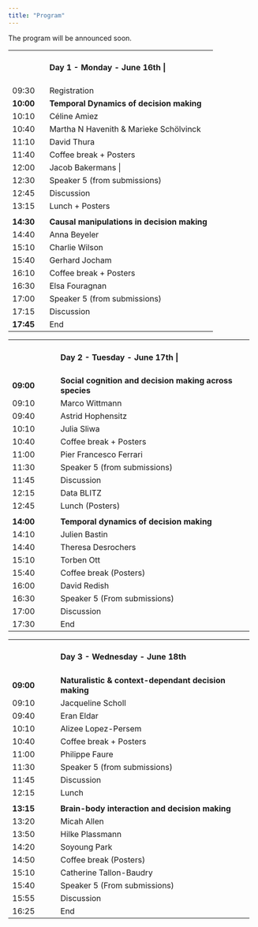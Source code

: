 ```yaml
---
title: "Program"
---
```


::: callout-warning
The program will be announced soon.
:::

+-------------+----------------------------------------+--------------+
|             | #### Day 1 - Monday - June 16th \|    
+-------------+----------------------------------------+--------------+
| 09:30       | Registration                         
+-------------+----------------------------------------+--------------+
| **10:00**   | **Temporal Dynamics of decision       
|             | making**                            
+-------------+----------------------------------------+--------------+
| 10:10       | Céline Amiez                           
+-------------+----------------------------------------+--------------+
| 10:40       | Martha N Havenith & Marieke Schölvinck  
+-------------+----------------------------------------+--------------+
| 11:10       | David Thura                             
+-------------+----------------------------------------+--------------+
| 11:40       | Coffee break + Posters                
+-------------+----------------------------------------+--------------+
| 12:00       | Jacob Bakermans                              |              |
+-------------+----------------------------------------+--------------+
| 12:30       | Speaker 5 (from submissions)         
+-------------+----------------------------------------+--------------+
| 12:45       | Discussion                       
+-------------+----------------------------------------+--------------+
| 13:15       | Lunch + Posters                   
+-------------+----------------------------------------+--------------+
|             |                                     
+-------------+----------------------------------------+--------------+
| **14:30**   | **Causal manipulations in decision    
|             | making**                             
+-------------+----------------------------------------+--------------+
| 14:40       | Anna Beyeler                            
+-------------+----------------------------------------+--------------+
| 15:10       | Charlie Wilson                         
+-------------+----------------------------------------+--------------+
| 15:40       | Gerhard Jocham                           
+-------------+----------------------------------------+--------------+
| 16:10       | Coffee break + Posters           
+-------------+----------------------------------------+--------------+
| 16:30       | Elsa Fouragnan                          
+-------------+----------------------------------------+--------------+
| 17:00       | Speaker 5 (from submissions)        
+-------------+----------------------------------------+--------------+
| 17:15       | Discussion                          
+-------------+----------------------------------------+--------------+
| **17:45**   | End                                   
+-------------+----------------------------------------+--------------+

+-------------+----------------------------------------+--------------+
|             | #### Day 2 - Tuesday - June 17th \|   
+-------------+----------------------------------------+--------------+
| **09:00**   | **Social cognition and decision making
|             | across species**                      
+-------------+----------------------------------------+--------------+
| 09:10       | Marco Wittmann                          
+-------------+----------------------------------------+--------------+
| 09:40       | Astrid Hophensitz                         
+-------------+----------------------------------------+--------------+
| 10:10       | Julia Sliwa                             
+-------------+----------------------------------------+--------------+
| 10:40       | Coffee break + Posters             
+-------------+----------------------------------------+--------------+
| 11:00       | Pier Francesco Ferrari                      
+-------------+----------------------------------------+--------------+
| 11:30       | Speaker 5 (from submissions)      
+-------------+----------------------------------------+--------------+
| 11:45       | Discussion                       
+-------------+----------------------------------------+--------------+
| 12:15       | Data BLITZ                          
+-------------+----------------------------------------+--------------+
| 12:45       | Lunch (Posters)                      
+-------------+----------------------------------------+--------------+
|             |                                    
+-------------+----------------------------------------+--------------+
| **14:00**   | **Temporal dynamics of decision making**      
+-------------+----------------------------------------+--------------+
| 14:10       | Julien Bastin                     
+-------------+----------------------------------------+--------------+
| 14:40       | Theresa Desrochers                          
+-------------+----------------------------------------+--------------+
| 15:10       | Torben Ott                        
+-------------+----------------------------------------+--------------+
| 15:40       | Coffee break (Posters)               
+-------------+----------------------------------------+--------------+
| 16:00       | David Redish                          
+-------------+----------------------------------------+--------------+
| 16:30       | Speaker 5 (From submissions)         
+-------------+----------------------------------------+--------------+
| 17:00       | Discussion                          
+-------------+----------------------------------------+--------------+
| 17:30       | End                                  
+-------------+----------------------------------------+--------------+

+-------------+----------------------------------------+--------------+
|             | #### Day 3 - Wednesday - June 18th  
+-------------+----------------------------------------+--------------+
| **09:00**   | **Naturalistic & context-dependant decision making**                             
+-------------+----------------------------------------+--------------+
| 09:10       | Jacqueline Scholl                        
+-------------+----------------------------------------+--------------+
| 09:40       | Eran Eldar                       
+-------------+----------------------------------------+--------------+
| 10:10       | Alizee Lopez-Persem                   
+-------------+----------------------------------------+--------------+
| 10:40       | Coffee break + Posters            
+-------------+----------------------------------------+--------------+
| 11:00       | Philippe Faure                    
+-------------+----------------------------------------+--------------+
| 11:30       | Speaker 5 (from submissions)     
+-------------+----------------------------------------+--------------+
| 11:45       | Discussion                         
+-------------+----------------------------------------+--------------+
| 12:15       | Lunch                             
+-------------+----------------------------------------+--------------+
|             |                                 
+-------------+----------------------------------------+--------------+
| **13:15**   | **Brain-body interaction and decision making**   
+-------------+----------------------------------------+--------------+
| 13:20       | Micah Allen                    
+-------------+----------------------------------------+--------------+
| 13:50       | Hilke Plassmann                     
+-------------+----------------------------------------+--------------+
| 14:20       | Soyoung Park                      
+-------------+----------------------------------------+--------------+
| 14:50       | Coffee break (Posters)          
+-------------+----------------------------------------+--------------+
| 15:10       | Catherine Tallon-Baudry                
+-------------+----------------------------------------+--------------+
| 15:40       | Speaker 5 (From submissions)      
+-------------+----------------------------------------+--------------+
| 15:55       | Discussion                       
+-------------+----------------------------------------+--------------+
| 16:25       | End                                
+-------------+----------------------------------------+--------------+